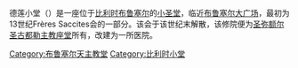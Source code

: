 {{coord|50|50|43|N|4|21|18|E|display=title|type:landmark_region:BE_scale:10000}}

德莲小堂（{{lang-fr|Chapelle de la Madeleine}}{{lang-nl|Magdalenakapel}}）是一座位于[[比利时|比利时]][[布鲁塞尔|布鲁塞尔]]的[[小圣堂|小圣堂]]，临近[[布鲁塞尔大广场|布鲁塞尔大广场]]，最初为13世纪Frères Saccites会的一部分。该会于该世纪末解散，该修院便为[[圣弥额尔圣古都勒主教座堂|圣弥额尔圣古都勒主教座堂]]所有，改建为一所医院。

{{Portail|Architecture chrétienne|Bruxelles}}

[[Category:布鲁塞尔天主教堂|Category:布鲁塞尔天主教堂]]
[[Category:比利时小堂|Category:比利时小堂]]